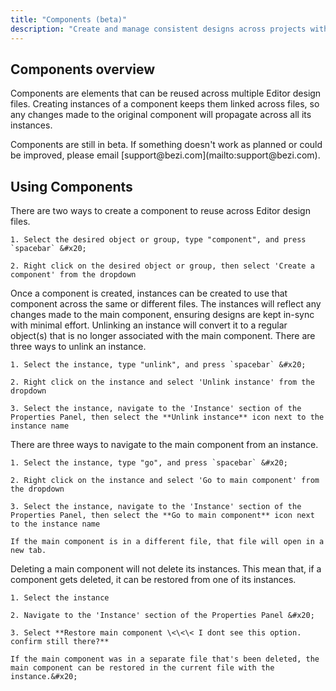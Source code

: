 ```yaml
---
title: "Components (beta)"
description: "Create and manage consistent designs across projects with connected elements."
---
```


## Components overview

Components are elements that can be reused across multiple Editor design files. Creating instances of a component keeps them linked across files, so any changes made to the original component will propagate across all its instances.&#x20;

<Info>
  Components are still in beta. If something doesn't work as planned or could be improved, please email [support@bezi.com](mailto:support@bezi.com).&#x20;
</Info>

## Using Components

<AccordionGroup>
  <Accordion title="Creating a component" defaultOpen={false}>
    There are two ways to create a component to reuse across Editor design files.&#x20;

    1. Select the desired object or group, type "component", and press `spacebar` &#x20;

    2. Right click on the desired object or group, then select 'Create a component' from the dropdown
  </Accordion>

  <Accordion title="Creating an instance of a component" defaultOpen={false}>
    Once a component is created, instances can be created to use that component across the same or different files. The instances will reflect any changes made to the main component, ensuring designs are kept in-sync with minimal effort.&#x20;


  </Accordion>

  <Accordion title="Unlinking an instance" defaultOpen={false}>
    Unlinking an instance will convert it to a regular object(s) that is no longer associated with the main component. There are three ways to unlink an instance.&#x20;

    1. Select the instance, type "unlink", and press `spacebar` &#x20;

    2. Right click on the instance and select 'Unlink instance' from the dropdown

    3. Select the instance, navigate to the 'Instance' section of the Properties Panel, then select the **Unlink instance** icon next to the instance name
  </Accordion>

  <Accordion title="Navigating to the main component from an instance" defaultOpen={false}>
    There are three ways to navigate to the main component from an instance.&#x20;

    1. Select the instance, type "go", and press `spacebar` &#x20;

    2. Right click on the instance and select 'Go to main component' from the dropdown

    3. Select the instance, navigate to the 'Instance' section of the Properties Panel, then select the **Go to main component** icon next to the instance name

    If the main component is in a different file, that file will open in a new tab.
  </Accordion>

  <Accordion title="Restoring a deleted component (no UI for this - error??)" defaultOpen={false}>
    Deleting a main component will not delete its instances. This mean that, if a component gets deleted, it can be restored from one of its instances.&#x20;

    1. Select the instance

    2. Navigate to the 'Instance' section of the Properties Panel &#x20;

    3. Select **Restore main component \<\<\< I dont see this option. confirm still there?**

    If the main component was in a separate file that's been deleted, the main component can be restored in the current file with the instance.&#x20;
  </Accordion>
</AccordionGroup>

##